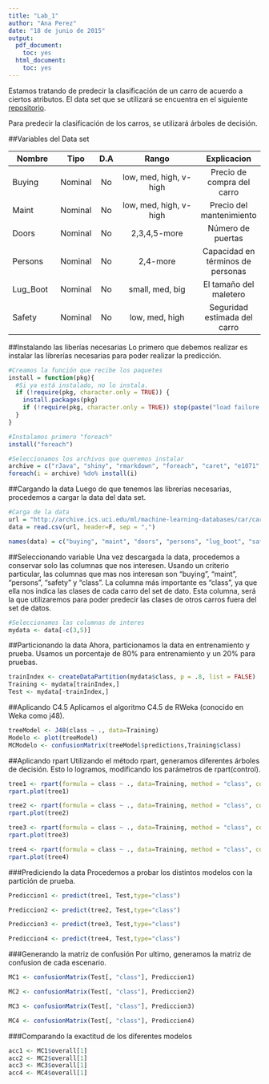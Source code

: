 ```yaml
---
title: "Lab_1"
author: "Ana Perez"
date: "18 de junio de 2015"
output:
  pdf_document:
    toc: yes
  html_document:
    toc: yes
---
```


Estamos tratando de predecir la clasificación de un carro de acuerdo a ciertos atributos. El data set que se utilizará se encuentra en el siguiente [repositorio](http://archive.ics.uci.edu/ml/machine-learning-databases/car/car.names).

Para predecir la clasificación de los carros, se utilizará árboles de decisión.

##Variables del Data set

Nombre     |   Tipo  | D.A|          Rango         | Explicacion
-----------| :-----: | :-:| :--------------------: | :---------:
Buying     | Nominal | No | low, med, high, v-high | Precio de compra del carro
Maint      | Nominal | No | low, med, high, v-high | Precio del mantenimiento
Doors      | Nominal | No | 2,3,4,5-more           | Número de puertas
Persons    | Nominal | No | 2,4-more               | Capacidad en términos de personas
Lug_Boot   | Nominal | No | small, med, big        | El tamaño del maletero
Safety     | Nominal | No | low, med, high         | Seguridad estimada del carro

##Instalando las liberías necesarias
Lo primero que debemos realizar es instalar las librerías necesarias para poder realizar la predicción.

```r
#Creamos la función que recibe los paquetes
install = function(pkg){
  #Si ya está instalado, no lo instala.
  if (!require(pkg, character.only = TRUE)) {
    install.packages(pkg)
    if (!require(pkg, character.only = TRUE)) stop(paste("load failure:", pkg))
  }
}

#Instalamos primero "foreach"
install("foreach")

#Seleccionamos los archivos que queremos instalar
archive = c("rJava", "shiny", "rmarkdown", "foreach", "caret", "e1071","rpart.plot", "rpart", "tree", "RWeka", "C50")
foreach(i = archive) %do% install(i)
```

##Cargando la data
Luego de que tenemos las librerías necesarias, procedemos a cargar la data del data set.

```r
#Carga de la data
url = "http://archive.ics.uci.edu/ml/machine-learning-databases/car/car.data"
data = read.csv(url, header=F, sep = ",")

names(data) = c("buying", "maint", "doors", "persons", "lug_boot", "safety", "class")
```

##Seleccionando variable
Una vez descargada la data, procedemos a conservar solo las columnas que nos interesen. Usando un criterio particular, las columnas que mas nos interesan son "buying", "maint", "persons", "safety" y "class". La columna más importante es "class", ya que ella nos indica las clases de cada carro del set de dato. Esta columna, será la que utilizaremos para poder predecir las clases de otros carros fuera del set de datos.

```r
#Seleccionamos las columnas de interes
mydata <- data[-c(3,5)]
```

##Particionando la data
Ahora, particionamos la data en entrenamiento y prueba. Usamos un porcentaje de 80% para entrenamiento y un 20% para pruebas.

```r
trainIndex <- createDataPartition(mydata$class, p = .8, list = FALSE)
Training <- mydata[trainIndex,]
Test <- mydata[-trainIndex,]
```

##Aplicando C4.5
Aplicamos el algoritmo C4.5 de RWeka (conocido en Weka como j48).

```r
treeModel <- J48(class ~ ., data=Training)
Modelo <- plot(treeModel)
MCModelo <- confusionMatrix(treeModel$predictions,Training$class)
```


##Aplicando rpart
Utilizando el método rpart, generamos diferentes árboles de decisión. Esto lo logramos, modificando los parámetros de rpart(control).

```r
tree1 <- rpart(formula = class ~ ., data=Training, method = "class", control=rpart.control(minsplit=20, cp=0.01))
rpart.plot(tree1)

tree2 <- rpart(formula = class ~ ., data=Training, method = "class", control=rpart.control(minsplit=100, cp=0.01))
rpart.plot(tree2)

tree3 <- rpart(formula = class ~ ., data=Training, method = "class", control=rpart.control(minsplit=500, cp=0.01))
rpart.plot(tree3)

tree4 <- rpart(formula = class ~ ., data=Training, method = "class", control=rpart.control(minsplit=900, cp=0.01))
rpart.plot(tree4)
```

###Prediciendo la data
Procedemos a probar los distintos modelos con la partición de prueba.

```r
Prediccion1 <- predict(tree1, Test,type="class")

Prediccion2 <- predict(tree2, Test,type="class")

Prediccion3 <- predict(tree3, Test,type="class")

Prediccion4 <- predict(tree4, Test,type="class")
```

###Generando la matriz de confusión
Por ultimo, generamos la matriz de confusion de cada escenario.

```r
MC1 <- confusionMatrix(Test[, "class"], Prediccion1)

MC2 <- confusionMatrix(Test[, "class"], Prediccion2)

MC3 <- confusionMatrix(Test[, "class"], Prediccion3)

MC4 <- confusionMatrix(Test[, "class"], Prediccion4)
```

###Comparando la exactitud de los diferentes modelos
```r
acc1 <- MC1$overall[1]
acc2 <- MC2$overall[1]
acc3 <- MC3$overall[1]
acc4 <- MC4$overall[1]
```


